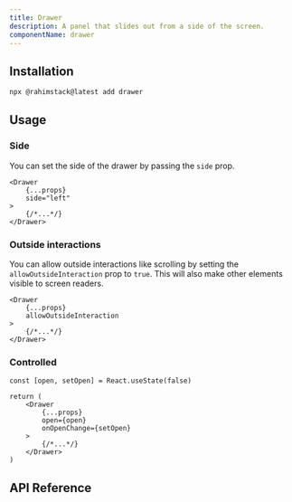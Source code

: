 ```yaml
---
title: Drawer
description: A panel that slides out from a side of the screen.
componentName: drawer
---
```


<ComponentPreview name="drawer-demo" />

## Installation

```bash
npx @rahimstack@latest add drawer
```

## Usage

### Side

You can set the side of the drawer by passing the `side` prop.

```tsx {3} title="Example"
<Drawer
    {...props}
    side="left"
>
    {/*...*/}
</Drawer>
```

### Outside interactions

You can allow outside interactions like scrolling by setting the `allowOutsideInteraction` prop to `true`.
This will also make other elements visible to screen readers.

```tsx {3} title="Example"
<Drawer
    {...props}
    allowOutsideInteraction
>
    {/*...*/}
</Drawer>
```

### Controlled

```tsx
const [open, setOpen] = React.useState(false)

return (
    <Drawer
        {...props}
        open={open}
        onOpenChange={setOpen}
    >
        {/*...*/}
    </Drawer>
)
```

## API Reference

<ComponentAnatomy name="drawer" />
